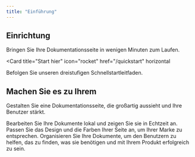 ```yaml
---
title: "Einführung"
---
```


## Einrichtung

Bringen Sie Ihre Dokumentationsseite in wenigen Minuten zum Laufen.

<Card
  title="Start hier"
  icon="rocket"
  href="/quickstart"
  horizontal
>
  Befolgen Sie unseren dreistufigen Schnellstartleitfaden.
</Card>

## Machen Sie es zu Ihrem

Gestalten Sie eine Dokumentationsseite, die großartig aussieht und Ihre Benutzer stärkt.

<Columns cols={2}>
  <Card
    title="Lokal bearbeiten"
    icon="pen-to-square"
    href="/development"
  >
    Bearbeiten Sie Ihre Dokumente lokal und zeigen Sie sie in Echtzeit an.
  </Card>
  <Card
    title="Passen Sie Ihre Seite an"
    icon="palette"
    href="/essentials/settings"
  >
    Passen Sie das Design und die Farben Ihrer Seite an, um Ihrer Marke zu entsprechen.
  </Card>
  <Card
    title="Navigation einrichten"
    icon="map"
    href="/essentials/navigation"
  >
    Organisieren Sie Ihre Dokumente, um den Benutzern zu helfen, das zu finden, was sie benötigen und mit Ihrem Produkt erfolgreich zu sein.
  </Card>
</Columns>